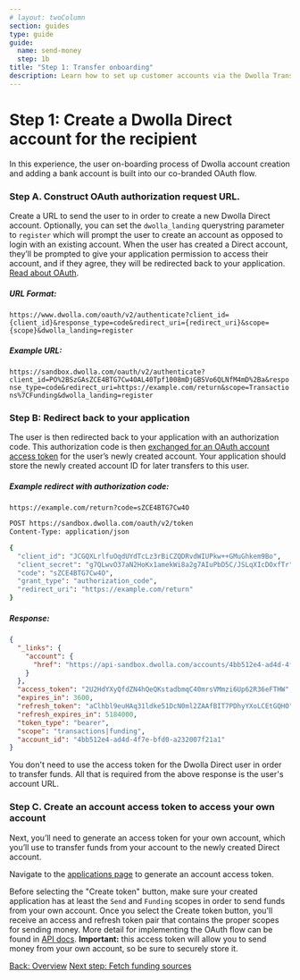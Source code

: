 ```yaml
---
# layout: twoColumn
section: guides
type: guide
guide:
  name: send-money
  step: 1b
title: "Step 1: Transfer onboarding"
description: Learn how to set up customer accounts via the Dwolla Transfer API.
---
```


# Step 1: Create a Dwolla Direct account for the recipient

In this experience, the user on-boarding process of Dwolla account creation and adding a bank account is built into our co-branded OAuth flow.

### Step A. Construct OAuth authorization request URL.

Create a URL to send the user to in order to create a new Dwolla Direct account. Optionally, you can set the `dwolla_landing` querystring parameter to `register` which will prompt the user to create an account as opposed to login with an existing account. When the user has created a Direct account, they’ll be prompted to give your application permission to access their account, and if they agree, they will be redirected back to your application. [Read about OAuth](https://developers.dwolla.com/guides/auth/authorization-code-flow.html).

##### URL Format:

`https://www.dwolla.com/oauth/v2/authenticate?client_id={client_id}&response_type=code&redirect_uri={redirect_uri}&scope={scope}&dwolla_landing=register`

##### Example URL:

`https://sandbox.dwolla.com/oauth/v2/authenticate?client_id=PO%2BSzGAsZCE4BTG7Cw4OAL40Tpf1008mDjGBSVo6QLNfM4mD%2Ba&response_type=code&redirect_uri=https://example.com/return&scope=Transactions%7CFunding&dwolla_landing=register`

### Step B: Redirect back to your application

The user is then redirected back to your application with an authorization code. This authorization code is then [exchanged for an OAuth account access token](https://docsv2.dwolla.com/transfer/#account-authorization) for the user’s newly created account. Your application should store the newly created account ID for later transfers to this user.

##### Example redirect with authorization code:

`https://example.com/return?code=sZCE4BTG7Cw4O`

```bash
POST https://sandbox.dwolla.com/oauth/v2/token
Content-Type: application/json

{
  "client_id": "JCGQXLrlfuOqdUYdTcLz3rBiCZQDRvdWIUPkw++GMuGhkem9Bo",
  "client_secret": "g7QLwvO37aN2HoKx1amekWi8a2g7AIuPbD5C/JSLqXIcDOxfTr",
  "code": "sZCE4BTG7Cw4O",
  "grant_type": "authorization_code",
  "redirect_uri": "https://example.com/return"
}
```

##### Response:

```json
{
  "_links": {
    "account": {
      "href": "https://api-sandbox.dwolla.com/accounts/4bb512e4-ad4d-4f7e-bfd0-a232007f21a1"
    }
  },
  "access_token": "2U2HdYXyQfdZN4hQeQKstadbmqC40mrsVMmzi6Up62R36eFTHW",
  "expires_in": 3600,
  "refresh_token": "aClhbl9euHAq31ldke51DcN0ml2ZAAfBIT7PDhyYXoLCEtGQHO",
  "refresh_expires_in": 5184000,
  "token_type": "bearer",
  "scope": "transactions|funding",
  "account_id": "4bb512e4-ad4d-4f7e-bfd0-a232007f21a1"
}
```

You don't need to use the access token for the Dwolla Direct user in order to transfer funds. All that is required from the above response is the user's account URL.

### Step C. Create an account access token to access your own account

Next, you’ll need to generate an access token for your own account, which you’ll use to transfer funds from your account to the newly created Direct account.

Navigate to the <a href="https://dashboard-sandbox.dwolla.com/applications" target="_blank">applications page</a> to generate an account access token.

Before selecting the "Create token" button, make sure your created application has at least the `Send` and `Funding` scopes in order to send funds from your own account. Once you select the Create token button, you'll receive an access and refresh token pair that contains the proper scopes for sending money. More detail for implementing the OAuth flow can be found in [API docs](http://localhost:4567/transfer/#authorization). **Important:** this access token will allow you to send money from your own account, so be sure to securely store it.

<nav className="pager-nav">
  <a href="./">Back: Overview</a>
  <a href="fetch-funding-sources.html">Next step: Fetch funding sources</a>
</nav>
